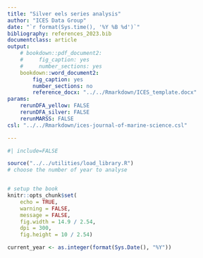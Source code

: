 ```yaml
---
title: "Silver eels series analysis"
author: "ICES Data Group"
date: "`r format(Sys.time(), '%Y %B %d')`"
bibliography: references_2023.bib
documentclass: article
output: 
    # bookdown::pdf_document2:
    #     fig_caption: yes
    #     number_sections: yes
    bookdown::word_document2:
        fig_caption: yes
        number_sections: no
        reference_docx: "../../Rmarkdown/ICES_template.docx" 
params:
    rerunDFA_yellow: FALSE
    rerunDFA_silver: FALSE
    rerunMARSS: FALSE
csl: "../../Rmarkdown/ices-journal-of-marine-science.csl"

---
```


```r
#| include=FALSE

source("../../utilities/load_library.R")
# choose the number of year to analyse


# setup the book
knitr::opts_chunk$set(
    echo = TRUE,
    warning = FALSE,
    message = FALSE,
    fig.width = 14.9 / 2.54,
    dpi = 300,
    fig.height = 10 / 2.54)

current_year <- as.integer(format(Sys.Date(), "%Y"))
```
